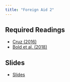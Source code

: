 ```yaml
---
title: "Foreign Aid 2"
---
```



## Required Readings

- [Cruz (2016)](/files/Cruz_2016_AJPS.pdf)
- [Bold et al. (2018)](/files/bold_2018.pdf)

## Slides

- [Slides](/slides/21-aid2.html)

